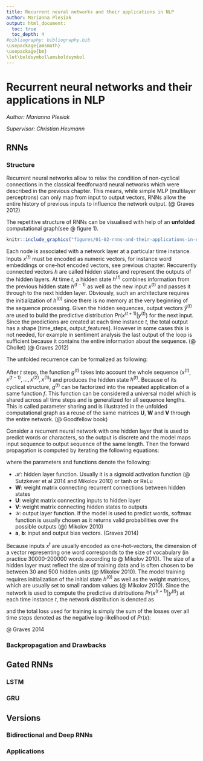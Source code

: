 ```yaml
---
title: Recurrent neural networks and their applications in NLP
author: Marianna Plesiak
output: html_document:
  toc: true
  toc_depth: 4
#bibliography: bibliography.bib
\usepackage{amsmath} 
\usepackage{bm}
\let\boldsymbol\amsboldsymbol
---
```



# Recurrent neural networks and their applications in NLP

*Author: Marianna Plesiak*

*Supervisor: Christian Heumann*


## RNNs 

### Structure

Recurrent neural networks allow to relax the  condition of non-cyclical connections in the classical feedforward neural networks which were described in the previous chapter. This means, while simple MLP (multilayer perceptrons) can only map from input to output vectors, RNNs allow the entire history of previous inputs to influence the network output. (@ Graves 2012)

The repetitive structure of RNNs can be visualised with help of an **unfolded** computational graph(see @ figure 1). 

```r

knitr::include_graphics("figures/01-02-rnns-and-their-applications-in-nlp/02_unfolded_graph.PNG")
```

Each node is associated with a network layer at a particular time instance. Inputs $x^{(t)}$ must be encoded as numeric vectors, for instance word embeddings or one-hot encoded vectors, see previous chapter. Reccurently connected vectors $h$ are called hidden states and represent the outputs of the hidden layers. At time $t$, a hidden state $h^{(t)}$ combines information from the previous hidden state $h^{(t-1)}$ as well as the new input $x^{(t)}$ and passes it through to the next hidden layer. Obviously, such an architecture requires the initialization of $h^{(0)}$ since there is no memory at the very beginning of the sequence processing. Given the hidden sequences, output vectors $\hat{y}^{(t)}$ are used to build the predictive distribution $Pr(x^{(t+1)}|y^{(t)})$ for the next input. Since the predictions are created at each time instance $t$, the total output has a shape [time_steps, output_features]. However in some cases this is not needed, for example in sentiment analysis the last output of the loop is sufficient because it contains the entire information about the sequence. (@ Chollet) (@ Graves 2012) 

The unfolded recurrence can be formalized as following:


\begin{align}
h^{(t)} & = g^{(t)}(x^{(t)},x^{(t-1)},...,x^{(2)}, x^{(1)}) \\
& = f(h^{(t-1)},x^{(t)}| \theta)  (\#eq:recurrent)
\end{align}

After $t$ steps, the function $g^{(t)}$ takes into account the whole sequence $(x^{(t)},x^{(t-1)},...,x^{(2)}, x^{(1)})$ and produces the hidden state $h^{(t)}$. Because of its cyclical structure, $g^{(t)}$ can be factorized into the repeated application of a same function $f$. This function can be considered a universal model which is shared across all time steps and is generalized for all sequence lengths. This is called parameter sharing and is illustrated in the unfolded computational graph as a reuse of the same matrices $\pmb{U}$, $\pmb{W}$ and $\pmb{V}$ through the entire network. (@ Goodfellow book)

Consider a recurrent neural network with one hidden layer that is used to predict words or characters, so the output is discrete and the model maps input sequence to output sequence of the same length. Then the forward propagation is computed by iterating the following equations:

\begin{align}
\pmb{h}^{(t)} & = \mathcal{H}(\pmb{a}+\pmb{W}\pmb{h}^{(t-1)}+\pmb{U}\pmb{x}^{(t)}) (\#eq:input-to-hidden) \\ 
\pmb{y}^{(t)} & = \mathcal{Y}(\pmb{b}+\pmb{V}\pmb{h}^{(t)}) (\#eq:hidden-to-output) \\
\end{align}

where the parameters and functions denote the following:

* $\mathcal{H}$: hidden layer function. Usually it is a sigmoid activation function (@ Sutzkever et al 2014 and Mikolov 2010) or tanh or ReLu  
* $\pmb{W}$: weight matrix connecting recurrent connections between hidden states    
* $\pmb{U}$: weight matrix connecting inputs to hidden layer  
* $\pmb{V}$: weight matrix connecting hidden states to outputs    
* $\mathcal{Y}$: output layer function. If the model is used to predict words, softmax function is usually chosen as it returns valid probabilities over the possible outputs (@) Mikolov 2010)  
* $\pmb{a}$, $\pmb{b}$: input and output bias vectors. (Graves 2014) 

Because inputs $x^{t}$ are usually encoded as one-hot-vectors, the dimension of a vector representing one word corresponds to the size of vocabulary (in practice 30000-200000 words according to @ Mikolov 2010). The size of a hidden layer must reflect the size of training data and is often chosen to be between 30 and 500 hidden units (@ Mikolov 2010). The model training requires initialization of the initial state $h^{(0)}$ as well as the weight matrices, which are usually set to small random values (@ Mikolov 2010). Since the network is used to compute the predictive distributions $Pr(x^{(t+1)}|y^{(t)})$ at each time instance $t$, the network distribution is denoted as

\begin{align}
Pr(x) & =\prod_{t=1}^{T} Pr(x^{(t+1)}|y^{(t)}) (\#eq:rnn-probability) \\
\end{align}

and the total loss used for training is simply the sum of the losses over all time steps denoted as the negative log-likelihood of $Pr(x)$:

\begin{align}
\mathcal{L(x)} & =-\sum_{t=1}^{T} \log{Pr(x^{(t+1)}|y^{(t)})} (\#eq:rnn-log-loss) \\
\end{align}

@ Graves 2014


### Backpropagation and Drawbacks


## Gated RNNs

### LSTM

### GRU

## Versions

### Bidirectional and Deep RNNs

### Applications






